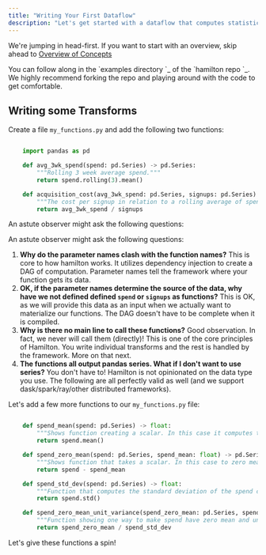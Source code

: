 ```yaml
---
title: "Writing Your First Dataflow"
description: "Let's get started with a dataflow that computes statistics on a time-series of marketing spend."
---
```


We're jumping in head-first. If you want to start with an overview, skip ahead to [Overview of Concepts](/overview-of-concepts/overview)


<Note>
You can follow along in the `examples directory <https://github.com/dagworks-inc/hamilton/tree/main/examples/hello\_world>`_
of the `hamilton repo <https://github.com/dagworks-inc/hamilton/>`_. We highly recommend forking the repo and playing
around with the code to get comfortable.
</Note>

## Writing some Transforms

Create a file `my_functions.py` and add the following two functions:

```python

    import pandas as pd

    def avg_3wk_spend(spend: pd.Series) -> pd.Series:
        """Rolling 3 week average spend."""
        return spend.rolling(3).mean()

    def acquisition_cost(avg_3wk_spend: pd.Series, signups: pd.Series) -> pd.Series:
        """The cost per signup in relation to a rolling average of spend."""
        return avg_3wk_spend / signups
```

An astute observer might ask the following questions:

An astute observer might ask the following questions:

1. **Why do the parameter names clash with the function names?** This is core to how hamilton works. It utilizes dependency injection to create a DAG of computation. Parameter names tell the framework where your function gets its data.
2. **OK, if the parameter names determine the source of the data, why have we not defined defined `spend` or `signups` as functions?** This is OK, as we will provide this data as an input when we actually want to materialize our functions. The DAG doesn't have to be complete when it is compiled.
3. **Why is there no main line to call these functions?** Good observation. In fact, we never will call them (directly)! This is one of the core principles of Hamilton. You write individual transforms and the rest is handled by the framework. More on that next.
4. **The functions all output pandas series. What if I don't want to use series?** You don't have to! Hamilton is not opinionated on the data type you use. The following are all perfectly valid as well (and we support dask/spark/ray/other distributed frameworks).

Let's add a few more functions to our ``my_functions.py`` file:

```python

    def spend_mean(spend: pd.Series) -> float:
        """Shows function creating a scalar. In this case it computes the mean of the entire column."""
        return spend.mean()

    def spend_zero_mean(spend: pd.Series, spend_mean: float) -> pd.Series:
        """Shows function that takes a scalar. In this case to zero mean spend."""
        return spend - spend_mean

    def spend_std_dev(spend: pd.Series) -> float:
        """Function that computes the standard deviation of the spend column."""
        return spend.std()

    def spend_zero_mean_unit_variance(spend_zero_mean: pd.Series, spend_std_dev: float) -> pd.Series:
        """Function showing one way to make spend have zero mean and unit variance."""
        return spend_zero_mean / spend_std_dev
```

Let's give these functions a spin!
